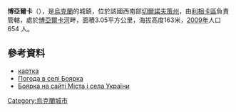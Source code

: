 {{coord|49|19|19|N|30|42|18|E|scale:30000_region:UA|display=title}}

'''博亞爾卡'''（{{lang-uk|Боярка}}），是[[烏克蘭|烏克蘭]]的城鎮，位於該國西南部[[切爾諾夫策州|切爾諾夫策州]]，由[[利相卡區|利相卡區]]負責管轄，處於[[博亞爾卡河_(格尼洛伊季基奇河支流)|博亞爾卡河]]畔，面積3.05平方公里，海拔高度163米，[[2009|2009年]]人口 654 人。

==參考資料==
* [http://gska2.rada.gov.ua/pls/z7502/A005?rdat1=19.01.2009&rf7571=38031 картка]{{dead link|date=2017年11月 |bot=InternetArchiveBot |fix-attempted=yes }}
* [http://weather.in.ua/ua/cherkasskaja/1941 Погода в селі Боярка]{{Wayback|url=http://weather.in.ua/ua/cherkasskaja/1941 |date=20160305082153 }}
* [https://web.archive.org/web/20101104091902/http://who-is-who.com.ua/bookmaket/mischerkasy2009/11/269.html Боярка на сайті Міста і села України]

{{Ukraine-geo-stub}}
[[Category:烏克蘭城市|Category:烏克蘭城市]]